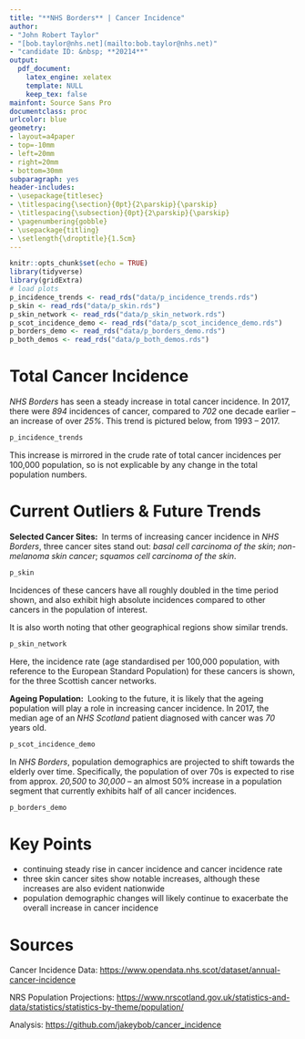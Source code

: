 ```yaml
---
title: "**NHS Borders** | Cancer Incidence"
author: 
- "John Robert Taylor"
- "[bob.taylor@nhs.net](mailto:bob.taylor@nhs.net)"
- "candidate ID: &nbsp; **20214**"
output:
  pdf_document:
    latex_engine: xelatex
    template: NULL
    keep_tex: false
mainfont: Source Sans Pro
documentclass: proc
urlcolor: blue
geometry:
- layout=a4paper
- top=-10mm
- left=20mm
- right=20mm
- bottom=30mm
subparagraph: yes
header-includes:
- \usepackage{titlesec}
- \titlespacing{\section}{0pt}{2\parskip}{\parskip}
- \titlespacing{\subsection}{0pt}{2\parskip}{\parskip}
- \pagenumbering{gobble}
- \usepackage{titling}
- \setlength{\droptitle}{1.5cm}
---
```


```r
knitr::opts_chunk$set(echo = TRUE)
library(tidyverse)
library(gridExtra)
# load plots
p_incidence_trends <- read_rds("data/p_incidence_trends.rds")
p_skin <- read_rds("data/p_skin.rds")
p_skin_network <- read_rds("data/p_skin_network.rds")
p_scot_incidence_demo <- read_rds("data/p_scot_incidence_demo.rds")
p_borders_demo <- read_rds("data/p_borders_demo.rds")
p_both_demos <- read_rds("data/p_both_demos.rds")
```

# Total Cancer Incidence
*NHS Borders* has seen a steady increase in total cancer incidence. In 2017, there were *894* incidences of cancer, compared to *702* one decade earlier -- an increase of over *25%*. This trend is pictured below, from 1993 -- 2017.

```r
p_incidence_trends
```

This increase is mirrored in the crude rate of total cancer incidences per 100,000 population, so is not explicable by any change in the total population numbers.


# Current Outliers & Future Trends

**Selected Cancer Sites:&nbsp;**
In terms of increasing cancer incidence in *NHS Borders*, three cancer sites stand out: *basal cell carcinoma of the skin*; *non-melanoma skin cancer*; *squamos cell carcinoma of the skin*.

```r
p_skin
```

Incidences of these cancers have all roughly doubled in the time period shown, and also exhibit high absolute incidences compared to other cancers in the population of interest. 

It is also worth noting that other geographical regions show similar trends. 

```r
p_skin_network
```

Here, the incidence rate (age standardised per 100,000 population, with reference to the European Standard Population) for these cancers is shown, for the three Scottish cancer networks.

**Ageing Population:&nbsp;**
Looking to the future, it is likely that the ageing population will play a role in increasing cancer incidence. In 2017, the median age of an *NHS Scotland* patient diagnosed with cancer was *70* years old. 

```r
p_scot_incidence_demo
```

In *NHS Borders*, population demographics are projected to shift towards the elderly over time. Specifically, the population of over 70s is expected to rise from approx. *20,500* to *30,000* -- an almost 50% increase in a population segment that currently exhibits half of all cancer incidences.

```r
p_borders_demo
```

# Key Points
- continuing steady rise in cancer incidence and cancer incidence rate 
- three skin cancer sites show notable increases, although these increases are also evident nationwide
- population demographic changes will likely continue to exacerbate the overall increase in cancer incidence


# Sources

Cancer Incidence Data: [https://www.opendata.nhs.scot/dataset/annual-cancer-incidence](https://www.opendata.nhs.scot/dataset/annual-cancer-incidence)

NRS Population Projections: 
[https://www.nrscotland.gov.uk/statistics-and-data/statistics/statistics-by-theme/population/](https://www.nrscotland.gov.uk/statistics-and-data/statistics/statistics-by-theme/population/population-projections/sub-national-population-projections/2016-based/detailed-tables)

Analysis: [https://github.com/jakeybob/cancer_incidence](https://github.com/jakeybob/cancer_incidence)